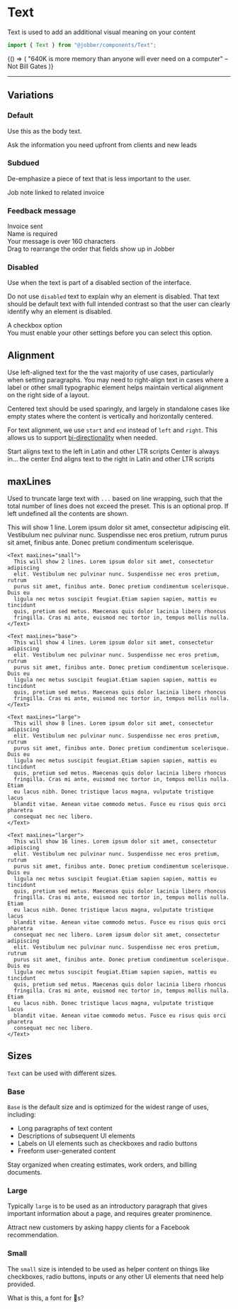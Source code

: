 
<Meta title="Components/Text" component={Text} />

# Text

Text is used to add an additional visual meaning on your content

```ts
import { Text } from "@jobber/components/Text";
```

<Canvas>
  <Story name="Text">
    {() => (
      <Text>
        "640K is more memory than anyone will ever need on a computer" – Not
        Bill Gates
      </Text>
    )}
  </Story>
</Canvas>

<ArgsTable of={Text} story="Text" />

---

## Variations

### Default

Use this as the body text.

<Canvas>
  <Text>Ask the information you need upfront from clients and new leads</Text>
</Canvas>

### Subdued

De-emphasize a piece of text that is less important to the user.

<Canvas>
  <Text variation="subdued">Job note linked to related invoice</Text>
</Canvas>

### Feedback message

<Canvas>
  <Text variation="success">Invoice sent</Text>
  <br />
  <Text variation="error">Name is required</Text>
  <br />
  <Text variation="warn">Your message is over 160 characters</Text>
  <br />
  <Text variation="info">
    Drag to rearrange the order that fields show up in Jobber
  </Text>
</Canvas>

### Disabled

Use when the text is part of a disabled section of the interface.

Do not use `disabled` text to explain why an element is disabled. That text
should be default text with full intended contrast so that the user can clearly
identify why an element is disabled.

<Canvas>
  <Content>
    <div
      style={{
        display: "flex",
        alignItems: "center",
        gap: "var(--space-small)",
      }}
    >
      <Checkbox disabled checked={false} />
      <Text variation="disabled">A checkbox option</Text>
    </div>
    <Text>
      You must enable your other settings before you can select this option.
    </Text>
  </Content>
</Canvas>

## Alignment

Use left-aligned text for the the vast majority of use cases, particularly when
setting paragraphs. You may need to right-align text in cases where a label or
other small typographic element helps maintain vertical alignment on the right
side of a layout.

Centered text should be used sparingly, and largely in standalone cases like
empty states where the content is vertically and horizontally centered.

For text alignment, we use `start` and `end` instead of `left` and `right`. This
allows us to support
[bi-directionality](https://material.io/design/usability/bidirectionality.html#mirroring-layout)
when needed.

<Canvas>
  <Text align="start">
    Start aligns text to the left in Latin and other LTR scripts
  </Text>
  <Text align="center">Center is always in... the center</Text>
  <Text align="end">
    End aligns text to the right in Latin and other LTR scripts
  </Text>
</Canvas>

## maxLines

Used to truncate large text with `...` based on line wrapping, such that the
total number of lines does not exceed the preset. This is an optional prop. If
left undefined all the contents are shown.

<Playground>
  <Content>
    <Text maxLines="single">
      This will show 1 line. Lorem ipsum dolor sit amet, consectetur adipiscing
      elit. Vestibulum nec pulvinar nunc. Suspendisse nec eros pretium, rutrum
      purus sit amet, finibus ante. Donec pretium condimentum scelerisque.
    </Text>

    <Text maxLines="small">
      This will show 2 lines. Lorem ipsum dolor sit amet, consectetur adipiscing
      elit. Vestibulum nec pulvinar nunc. Suspendisse nec eros pretium, rutrum
      purus sit amet, finibus ante. Donec pretium condimentum scelerisque. Duis eu
      ligula nec metus suscipit feugiat.Etiam sapien sapien, mattis eu tincidunt
      quis, pretium sed metus. Maecenas quis dolor lacinia libero rhoncus
      fringilla. Cras mi ante, euismod nec tortor in, tempus mollis nulla.
    </Text>

    <Text maxLines="base">
      This will show 4 lines. Lorem ipsum dolor sit amet, consectetur adipiscing
      elit. Vestibulum nec pulvinar nunc. Suspendisse nec eros pretium, rutrum
      purus sit amet, finibus ante. Donec pretium condimentum scelerisque. Duis eu
      ligula nec metus suscipit feugiat.Etiam sapien sapien, mattis eu tincidunt
      quis, pretium sed metus. Maecenas quis dolor lacinia libero rhoncus
      fringilla. Cras mi ante, euismod nec tortor in, tempus mollis nulla.
    </Text>

    <Text maxLines="large">
      This will show 8 lines. Lorem ipsum dolor sit amet, consectetur adipiscing
      elit. Vestibulum nec pulvinar nunc. Suspendisse nec eros pretium, rutrum
      purus sit amet, finibus ante. Donec pretium condimentum scelerisque. Duis eu
      ligula nec metus suscipit feugiat.Etiam sapien sapien, mattis eu tincidunt
      quis, pretium sed metus. Maecenas quis dolor lacinia libero rhoncus
      fringilla. Cras mi ante, euismod nec tortor in, tempus mollis nulla. Etiam
      eu lacus nibh. Donec tristique lacus magna, vulputate tristique lacus
      blandit vitae. Aenean vitae commodo metus. Fusce eu risus quis orci pharetra
      consequat nec nec libero.
    </Text>

    <Text maxLines="larger">
      This will show 16 lines. Lorem ipsum dolor sit amet, consectetur adipiscing
      elit. Vestibulum nec pulvinar nunc. Suspendisse nec eros pretium, rutrum
      purus sit amet, finibus ante. Donec pretium condimentum scelerisque. Duis eu
      ligula nec metus suscipit feugiat.Etiam sapien sapien, mattis eu tincidunt
      quis, pretium sed metus. Maecenas quis dolor lacinia libero rhoncus
      fringilla. Cras mi ante, euismod nec tortor in, tempus mollis nulla. Etiam
      eu lacus nibh. Donec tristique lacus magna, vulputate tristique lacus
      blandit vitae. Aenean vitae commodo metus. Fusce eu risus quis orci pharetra
      consequat nec nec libero. Lorem ipsum dolor sit amet, consectetur adipiscing
      elit. Vestibulum nec pulvinar nunc. Suspendisse nec eros pretium, rutrum
      purus sit amet, finibus ante. Donec pretium condimentum scelerisque. Duis eu
      ligula nec metus suscipit feugiat.Etiam sapien sapien, mattis eu tincidunt
      quis, pretium sed metus. Maecenas quis dolor lacinia libero rhoncus
      fringilla. Cras mi ante, euismod nec tortor in, tempus mollis nulla. Etiam
      eu lacus nibh. Donec tristique lacus magna, vulputate tristique lacus
      blandit vitae. Aenean vitae commodo metus. Fusce eu risus quis orci pharetra
      consequat nec nec libero.
    </Text>

  </Content>
</Playground>

## Sizes

`Text` can be used with different sizes.

### Base

`Base` is the default size and is optimized for the widest range of uses,
including:

- Long paragraphs of text content
- Descriptions of subsequent UI elements
- Labels on UI elements such as checkboxes and radio buttons
- Freeform user-generated content

<Playground>
  <Text size="base">
    Stay organized when creating estimates, work orders, and billing documents.
  </Text>
</Playground>

### Large

Typically `large` is to be used as an introductory paragraph that gives
important information about a page, and requires greater prominence.

<Playground>
  <Text size="large">
    Attract new customers by asking happy clients for a Facebook recommendation.
  </Text>
</Playground>

### Small

The `small` size is intended to be used as helper content on things like
checkboxes, radio buttons, inputs or any other UI elements that need help
provided.

<Playground>
  <Text size="small">What is this, a font for 🐜s?</Text>
</Playground>
